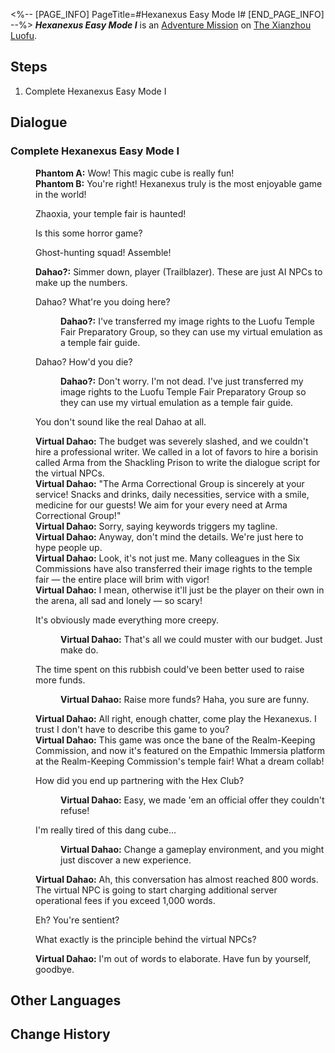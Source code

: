 <%-- [PAGE_INFO]
PageTitle=#Hexanexus Easy Mode I#
[END_PAGE_INFO] --%>
{{Stub|Dialogue.}}
{{Mission Infobox
|id            = 8025210
|title         = 
|image         = <!--Mission Hexanexus Easy Mode I.png-->
|type          = Adventure
|event_name    = 
|chapter       = 
|requirements  = {{subst:void|<!--Unknown: {"Type":"Manual"}-->}}
|summary       = <!--official mission summary from Fate's Atlas-->
|characters    = Dahao?; Phantom A; Phantom B; Trailblazer; Virtual Dahao
|startLocation = [[The Xianzhou Luofu]] - [[Artisanship Commission]]
|world         = The Xianzhou Luofu
|area          = Artisanship Commission
|prev          = 
|next          = 
|rewards       = 
}}
'''''Hexanexus Easy Mode I''''' is an [[Adventure Mission]] on [[The Xianzhou Luofu]].

==Steps==
# Complete Hexanexus Easy Mode I

<!--
==Gameplay Notes==

--><!--
==Trial Character==

-->
==Dialogue==
{{Stub Dialogue}}
===Complete Hexanexus Easy Mode I{{subst:void|<!--802521002-->}}===
{{Mission Description|type=adventure|location=Artisanship Commission|Complete Hexanexus Easy Mode I}}
{{Dialogue Start}}
:'''Phantom A:''' Wow! This magic cube is really fun!
:'''Phantom B:''' You're right! Hexanexus truly is the most enjoyable game in the world!
:{{DIcon|Arrow}} Zhaoxia, your temple fair is haunted!
:{{DIcon|Arrow}} Is this some horror game?
:{{DIcon|Arrow}} Ghost-hunting squad! Assemble!
:'''Dahao?:''' Simmer down, player (Trailblazer). These are just AI NPCs to make up the numbers.
:{{DIcon|Arrow}} Dahao? What're you doing here?
::'''Dahao?:''' I've transferred my image rights to the Luofu Temple Fair Preparatory Group, so they can use my virtual emulation as a temple fair guide.
:{{DIcon|Arrow}} Dahao? How'd you die?
::'''Dahao?:''' Don't worry. I'm not dead. I've just transferred my image rights to the Luofu Temple Fair Preparatory Group so they can use my virtual emulation as a temple fair guide.
:{{tx}}
:{{DIcon|Arrow}} You don't sound like the real Dahao at all.
:'''Virtual Dahao:''' The budget was severely slashed, and we couldn't hire a professional writer. We called in a lot of favors to hire a borisin called Arma from the Shackling Prison to write the dialogue script for the virtual NPCs.
:'''Virtual Dahao:''' "The Arma Correctional Group is sincerely at your service! Snacks and drinks, daily necessities, service with a smile, medicine for our guests! We aim for your every need at Arma Correctional Group!"
:'''Virtual Dahao:''' Sorry, saying keywords triggers my tagline.
:'''Virtual Dahao:''' Anyway, don't mind the details. We're just here to hype people up.
:'''Virtual Dahao:''' Look, it's not just me. Many colleagues in the Six Commissions have also transferred their image rights to the temple fair &mdash; the entire place will brim with vigor!
:'''Virtual Dahao:''' I mean, otherwise it'll just be the player on their own in the arena, all sad and lonely &mdash; so scary!
:{{DIcon|Arrow}} It's obviously made everything more creepy.
::'''Virtual Dahao:''' That's all we could muster with our budget. Just make do.
:{{DIcon|Arrow}} The time spent on this rubbish could've been better used to raise more funds.
::'''Virtual Dahao:''' Raise more funds? Haha, you sure are funny.
:'''Virtual Dahao:''' All right, enough chatter, come play the Hexanexus. I trust I don't have to describe this game to you?
:'''Virtual Dahao:''' This game was once the bane of the Realm-Keeping Commission, and now it's featured on the Empathic Immersia platform at the Realm-Keeping Commission's temple fair! What a dream collab!
:{{DIcon|Arrow}} How did you end up partnering with the Hex Club?
::'''Virtual Dahao:''' Easy, we made 'em an official offer they couldn't refuse!
:{{DIcon|Arrow}} I'm really tired of this dang cube...
::'''Virtual Dahao:''' Change a gameplay environment, and you might just discover a new experience.
:'''Virtual Dahao:''' Ah, this conversation has almost reached 800 words. The virtual NPC is going to start charging additional server operational fees if you exceed 1,000 words.
:{{DIcon|Arrow}} Eh? You're sentient?
:{{DIcon|Arrow}} What exactly is the principle behind the virtual NPCs?
:'''Virtual Dahao:''' I'm out of words to elaborate. Have fun by yourself, goodbye.
:{{tx}}
{{Dialogue End}}

==Other Languages==
{{Other Languages
|en   = Hexanexus Easy Mode I
|zhs  = 「枘凿六合」简单模式I
|zht  = 「枘鑿六合」簡單模式I
|ja   = 「枘構立方」難易度・簡単I
|ko   = 「모순된 결합체」 쉬움 모드 I
|es   = Hexanexus: modo fácil&nbsp;I
|fr   = Mode facile I de l'Hexanexus
|ru   = Гексанексус - Простой режим I
|th   = Hexanexus โหมดง่าย I
|vi   = "Khối Lục Giác" Chế Độ Dễ I
|de   = Hexanexus – Leichter Modus I
|id   = "Hexanexus" Mode Gampang I
|pt   = Hexanexus - Modo Fácil I
}}

==Change History==
{{Change History|2.5}}

